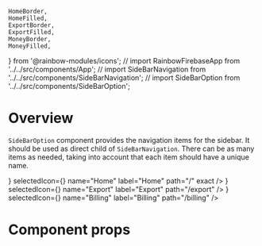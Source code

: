     HomeBorder,
    HomeFilled,
    ExportBorder,
    ExportFilled,
    MoneyBorder,
    MoneyFilled,
} from '@rainbow-modules/icons';
// import RainbowFirebaseApp from '../../src/components/App';
// import SideBarNavigation from '../../src/components/SideBarNavigation';
// import SideBarOption from '../../src/components/SideBarOption';

<Meta title="App/Components" component={SideBarOption} />

# Overview

`SideBarOption` component provides the navigation items for the sidebar. It should be
used as direct child of `SideBarNavigation`. There can be as many items as needed, taking into
account that each item should have a unique name.

<Preview>
    <Story name="SideBarOption">
        <RainbowFirebaseApp>
            <SideBarNavigation
                style={{ width: 90, color: '#01b6f5' }}
                className="rainbow-p-top_small rainbow-p-bottom_medium"
            >
                <SideBarOption
                    icon={<HomeBorder />}
                    selectedIcon={<HomeFilled />}
                    name="Home"
                    label="Home"
                    path="/"
                    exact
                />
                <SideBarOption
                    icon={<ExportBorder />}
                    selectedIcon={<ExportFilled />}
                    name="Export"
                    label="Export"
                    path="/export"
                />
                <SideBarOption
                    icon={<MoneyBorder />}
                    selectedIcon={<MoneyFilled />}
                    name="Billing"
                    label="Billing"
                    path="/billing"
                />
            </SideBarNavigation>
        </RainbowFirebaseApp>
    </Story>
</Preview>

# Component props

<Props of={SideBarOption} />
